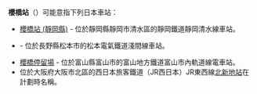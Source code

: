 {{NoteTA
|T=zh-hans:樱桥站;zh-hk:櫻橋站;zh-tw:櫻橋車站;
|1=zh-hans:樱桥站;zh-hk:櫻橋站;zh-tw:櫻橋車站;
}}
'''櫻橋站'''（{{jpn|j=桜橋駅|hg=やまもとえき}}）可能意指下列日本車站：

* [[櫻橋站_(靜岡縣)|櫻橋站 (靜岡縣)]] - 位於靜岡縣靜岡市清水區的靜岡鐵道靜岡清水線車站。
* {{Translink|ja|桜橋駅 (長野県)|櫻橋站 (長野縣)}} - 位於長野縣松本市的松本電氣鐵道淺間線車站。
* [[櫻橋停留場|櫻橋停留場]] - 位於富山縣富山市的富山地方鐵道富山市內軌道線電車站。
* 位於大阪府大阪市北區的西日本旅客鐵道（JR西日本）JR東西線[[北新地站|北新地站]]在計劃時名稱。

{{disambig|Cat=三字車站名消歧義}}